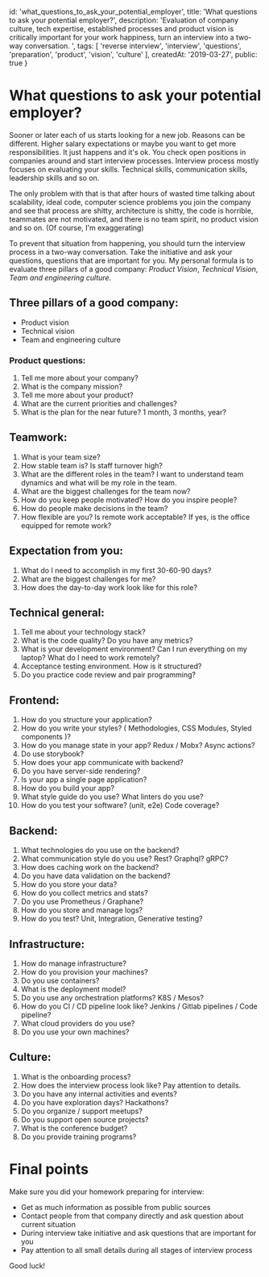   id: 'what_questions_to_ask_your_potential_employer',
  title: 'What questions to ask your potential employer?',
  description:
    'Evaluation of company culture, tech expertise, established processes and product vision is critically important for your work happiness, turn an interview into a two-way conversation. ',
  tags: [
    'reverse interview',
    'interview',
    'questions',
    'preparation',
    'product',
    'vision',
    'culture'
  ],
  createdAt: '2019-03-27',
  public: true
}

# What questions to ask your potential employer?

Sooner or later each of us starts looking for a new job. Reasons can be different. Higher salary expectations or maybe you want to get more responsibilities. It just happens and it's ok. You check open positions in companies around and start interview processes. Interview process mostly focuses on evaluating your skills. Technical skills, communication skills, leadership skills and so on.

The only problem with that is that after hours of wasted time talking about scalability, ideal code, computer science problems you join the company and see that process are shitty, architecture is shitty, the code is horrible, teammates are not motivated, and there is no team spirit, no product vision and so on. (Of course, I'm exaggerating)

To prevent that situation from happening, you should turn the interview process in a two-way conversation. Take the initiative and ask your questions, questions that are important for you. My personal formula is to evaluate three pillars of a good company: *Product Vision*, *Technical Vision*, *Team and engineering culture*.

## Three pillars of a good company:
- Product vision
- Technical vision
- Team and engineering culture

### Product questions:
1. Tell me more about your company?
2. What is the company mission?
3. Tell me more about your product?
4. What are the current priorities and challenges?
5. What is the plan for the near future? 1 month, 3 months, year?

## Teamwork:
1. What is your team size?
2. How stable team is? Is staff turnover high?
3. What are the different roles in the team? I want to understand team dynamics and what will be my role in the team.
4. What are the biggest challenges for the team now?
5. How do you keep people motivated? How do you inspire people?
6. How do people make decisions in the team?
7. How flexible are you? Is remote work acceptable? If yes, is the office equipped for remote work? 

## Expectation from you:
1. What do I need to accomplish in my first 30-60-90 days?
2. What are the biggest challenges for me?
3. How does the day-to-day work look like for this role?

## Technical general:
1. Tell me about your technology stack?
2. What is the code quality? Do you have any metrics?
3. What is your development environment? Can I run everything on my laptop? What do I need to work remotely?
4. Acceptance testing environment. How is it structured? 
5. Do you practice code review and pair programming?

## Frontend:
1. How do you structure your application?
2. How do you write your styles? ( Methodologies, CSS Modules, Styled components )?
3. How do you manage state in your app? Redux / Mobx? Async actions?
4. Do use storybook?
5. How does your app communicate with backend?
6. Do you have server-side rendering? 
7. Is your app a single page application?
8. How do you build your app?
9. What style guide do you use? What linters do you use?
10. How do you test your software? (unit, e2e) Code coverage?

## Backend:
1. What technologies do you use on the backend?
2. What communication style do you use? Rest? Graphql? gRPC?
3. How does caching work on the backend?
4. Do you have data validation on the backend?
5. How do you store your data?
6. How do you collect metrics and stats?
7. Do you use Prometheus / Graphane?
8. How do you store and manage logs?
9. How do you test? Unit, Integration, Generative testing?

## Infrastructure:
1. How do manage infrastructure?
2. How do you provision your machines?
3. Do you use containers?
4. What is the deployment model?
5. Do you use any orchestration platforms? K8S / Mesos?
6. How do you CI / CD pipeline look like? Jenkins / Gitlab pipelines / Code pipeline?
7. What cloud providers do you use?
8. Do you use your own machines?

## Culture:
1. What is the onboarding process?
2. How does the interview process look like? Pay attention to details.
3. Do you have any internal activities and events?
4. Do you have exploration days? Hackathons?
5. Do you organize / support meetups?
6. Do you support open source projects?
7. What is the conference budget?
8. Do you provide training programs?

# Final points

Make sure you did your homework preparing for interview:

* Get as much information as possible from public sources
* Contact people from that company directly and ask question about current situation
* During interview take initiative and ask questions that are important for you
* Pay attention to all small details during all stages of interview process

Good luck!
